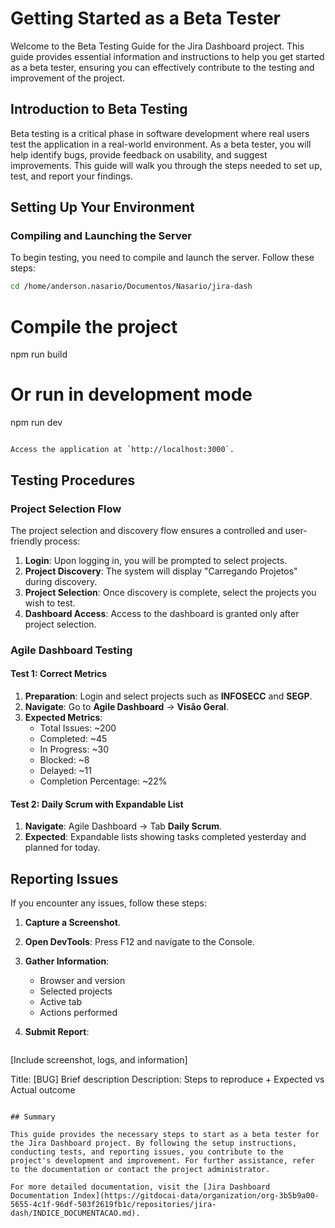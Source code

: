 # Getting Started as a Beta Tester

Welcome to the Beta Testing Guide for the Jira Dashboard project. This guide provides essential information and instructions to help you get started as a beta tester, ensuring you can effectively contribute to the testing and improvement of the project.

## Introduction to Beta Testing

Beta testing is a critical phase in software development where real users test the application in a real-world environment. As a beta tester, you will help identify bugs, provide feedback on usability, and suggest improvements. This guide will walk you through the steps needed to set up, test, and report your findings.

## Setting Up Your Environment

### Compiling and Launching the Server

To begin testing, you need to compile and launch the server. Follow these steps:

```bash
cd /home/anderson.nasario/Documentos/Nasario/jira-dash

```

# Compile the project
npm run build

# Or run in development mode
npm run dev
```

Access the application at `http://localhost:3000`.

```

## Testing Procedures

### Project Selection Flow

The project selection and discovery flow ensures a controlled and user-friendly process:

1. **Login**: Upon logging in, you will be prompted to select projects.
2. **Project Discovery**: The system will display "Carregando Projetos" during discovery.
3. **Project Selection**: Once discovery is complete, select the projects you wish to test.
4. **Dashboard Access**: Access to the dashboard is granted only after project selection.

### Agile Dashboard Testing

#### Test 1: Correct Metrics

1. **Preparation**: Login and select projects such as **INFOSECC** and **SEGP**.
2. **Navigate**: Go to **Agile Dashboard** → **Visão Geral**.
3. **Expected Metrics**:
   - Total Issues: ~200
   - Completed: ~45
   - In Progress: ~30
   - Blocked: ~8
   - Delayed: ~11
   - Completion Percentage: ~22%

#### Test 2: Daily Scrum with Expandable List

1. **Navigate**: Agile Dashboard → Tab **Daily Scrum**.
2. **Expected**: Expandable lists showing tasks completed yesterday and planned for today.

## Reporting Issues

If you encounter any issues, follow these steps:

1. **Capture a Screenshot**.
2. **Open DevTools**: Press F12 and navigate to the Console.
3. **Gather Information**:
   - Browser and version
   - Selected projects
   - Active tab
   - Actions performed

4. **Submit Report**:
   ```
[Include screenshot, logs, and information]

Title: [BUG] Brief description
Description: Steps to reproduce + Expected vs Actual outcome
   ```

## Summary

This guide provides the necessary steps to start as a beta tester for the Jira Dashboard project. By following the setup instructions, conducting tests, and reporting issues, you contribute to the project's development and improvement. For further assistance, refer to the documentation or contact the project administrator.

For more detailed documentation, visit the [Jira Dashboard Documentation Index](https://gitdocai-data/organization/org-3b5b9a00-5655-4c1f-96df-503f2619fb1c/repositories/jira-dash/INDICE_DOCUMENTACAO.md).
